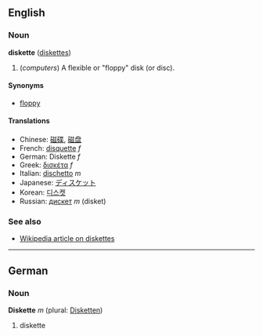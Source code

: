 ==English==
===Noun===
'''diskette''' ([[diskettes]])

# (''computers'') A flexible or "floppy" disk (or disc).

====Synonyms====
*[[floppy]]

====Translations====
*Chinese: [[磁碟]], [[磁盘]]
*French: [[disquette]] ''f''
*German: Diskette ''f''
*Greek: [[δισκέτα]] ''f''
*Italian: [[dischetto]] ''m''
*Japanese: [[ディスケット]]
*Korean: [[디스켓]]
*Russian: [[дискет]] ''m'' (disket)

===See also===
*[[w:Diskette|Wikipedia article on diskettes]]

----

==German==
===Noun===
'''Diskette''' ''m'' (plural: [[Disketten]])

# diskette
